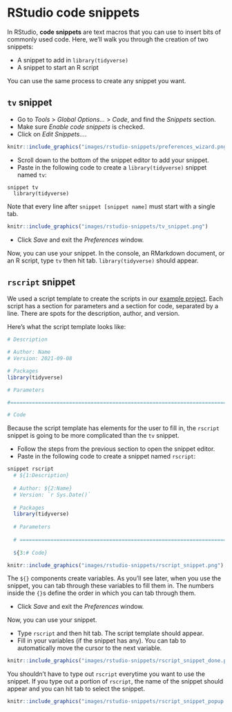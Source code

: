 
# RStudio code snippets

In RStudio, __code snippets__ are text macros that you can use to insert bits of commonly used code. Here, we'll walk you through the creation of two snippets:

* A snippet to add in `library(tidyverse)`
* A snippet to start an R script

You can use the same process to create any snippet you want.

## `tv` snippet

* Go to _Tools_ > _Global Options..._ > _Code_, and find the _Snippets_ section. 
* Make sure _Enable code snippets_ is checked.
* Click on _Edit Snippets..._.

```r
knitr::include_graphics("images/rstudio-snippets/preferences_wizard.png")
```

* Scroll down to the bottom of the snippet editor to add your snippet.
* Paste in the following code to create a `library(tidyverse)` snippet named `tv`:

```{}
snippet tv
  library(tidyverse)
```

Note that every line after `snippet [snippet name]` must start with a single tab.

```r
knitr::include_graphics("images/rstudio-snippets/tv_snippet.png")
```

* Click _Save_ and exit the _Preferences_ window.

Now, you can use your snippet. In the console, an RMarkdown document, or an R script, type `tv` then hit tab. `library(tidyverse)` should appear.

## `rscript` snippet

We used a script template to create the scripts in our [example project](https://github.com/dcl-docs/project-example). Each script has a section for parameters and a section for code, separated by a line. There are spots for the description, author, and version.  

Here's what the script template looks like:

```r
# Description

# Author: Name
# Version: 2021-09-08

# Packages
library(tidyverse)

# Parameters

#===============================================================================

# Code
```

Because the script template has elements for the user to fill in, the `rscript` snippet is going to be more complicated than the `tv` snippet.

* Follow the steps from the previous section to open the snippet editor.
* Paste in the following code to create a snippet named `rscript`:

```r
snippet rscript
  # ${1:Description}
	
  # Author: ${2:Name}
  # Version: `r Sys.Date()`
	
  # Packages
  library(tidyverse)
	
  # Parameters
	
  # ============================================================================
	
  ${3:# Code}
```

```r
knitr::include_graphics("images/rstudio-snippets/rscript_snippet.png")
```

The `${}` components create variables. As you'll see later, when you use the snippet, you can tab through these variables to fill them in. The numbers inside the `{}`s define the order in which you can tab through them.

* Click _Save_ and exit the _Preferences_ window.

Now, you can use your snippet. 

* Type `rscript` and then hit tab. The script template should appear.
* Fill in your variables (if the snippet has any). You can tab to automatically move the cursor to the next variable. 

```r
knitr::include_graphics("images/rstudio-snippets/rscript_snippet_done.png")
``` 

You shouldn't have to type out `rscript` everytime you want to use the snippet. If you type out a portion of `rscript`, the name of the snippet should appear and you can hit tab to select the snippet.

```r
knitr::include_graphics("images/rstudio-snippets/rscript_snippet_popup.png")
```

